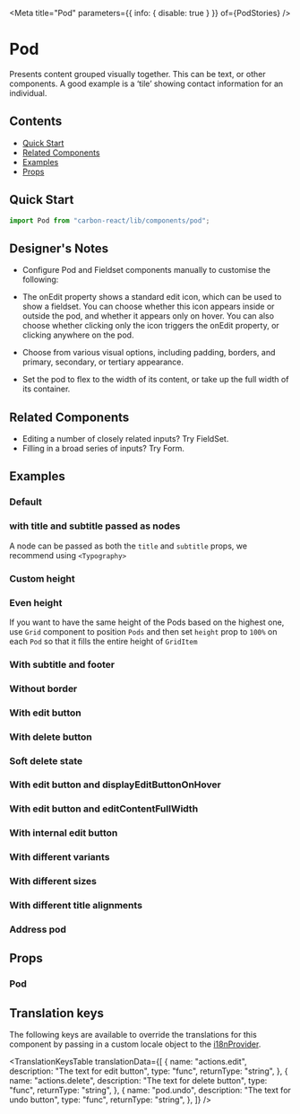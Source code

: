 

<Meta title="Pod" parameters={{ info: { disable: true } }} of={PodStories} />

# Pod

Presents content grouped visually together. This can be text, or other components. A good example is a ‘tile’ showing contact information for an individual.

## Contents

- [Quick Start](#quick-start)
- [Related Components](#related-components)
- [Examples](#examples)
- [Props](#props)

## Quick Start

```javascript
import Pod from "carbon-react/lib/components/pod";
```

## Designer's Notes

- Configure Pod and Fieldset components manually to customise the following:

- The onEdit property shows a standard edit icon, which can be used to show a fieldset. You can choose whether this icon appears inside or outside the pod, and whether it appears only on hover. You can also choose whether clicking only the icon triggers the onEdit property, or clicking anywhere on the pod.

- Choose from various visual options, including padding, borders, and primary, secondary, or tertiary appearance.

- Set the pod to flex to the width of its content, or take up the full width of its container.

## Related Components

- Editing a number of closely related inputs? <LinkTo kind="FieldSet" story="default">Try FieldSet</LinkTo>.
- Filling in a broad series of inputs? <LinkTo kind="Form" story="default with sticky footer">Try Form</LinkTo>.

## Examples

### Default

<Canvas of={PodStories.Default} />

### with title and subtitle passed as nodes

A node can be passed as both the `title` and `subtitle` props, we recommend using `<Typography>`

<Canvas
  of={PodStories.WithTitleAndSubtitleNode}
/>

### Custom height

<Canvas of={PodStories.WithCustomHeight} />

### Even height

If you want to have the same height of the Pods based on the highest one, use `Grid` component to position `Pods`
and then set `height` prop to `100%` on each `Pod` so that it fills the entire height of `GridItem`

<Canvas
  of={PodStories.EvenHeightMultiplePods}
/>

### With subtitle and footer

<Canvas of={PodStories.WithSubtitleAndFooter} />

### Without border

<Canvas of={PodStories.WithoutBorder} />

### With edit button

<Canvas of={PodStories.WithEditButton} />

### With delete button

<Canvas of={PodStories.WithDeleteButton} />

### Soft delete state

<Canvas of={PodStories.SoftDeleteState} />

### With edit button and displayEditButtonOnHover

<Canvas
  of={PodStories.WithDisplayEditButtonOnHover}
/>

### With edit button and editContentFullWidth

<Canvas
  of={PodStories.WithEditContentFullWidth}
/>

### With internal edit button

<Canvas
  of={PodStories.WithInternalEditButton}
/>

### With different variants

<Canvas of={PodStories.WithDifferentVariants} />

### With different sizes

<Canvas of={PodStories.WithDifferentSizes} />

### With different title alignments

<Canvas
  of={PodStories.WithDifferentTitleAlignments}
/>

### Address pod

<Canvas of={PodStories.AddressExample} />

## Props

### Pod

<ArgTypes of={PodStories} />

## Translation keys

The following keys are available to override the translations for this component by passing in a custom locale object to the
[i18nProvider](https://carbon.sage.com/?path=/story/documentation-i18n--page).

<TranslationKeysTable
  translationData={[
    {
      name: "actions.edit",
      description: "The text for edit button",
      type: "func",
      returnType: "string",
    },
    {
      name: "actions.delete",
      description: "The text for delete button",
      type: "func",
      returnType: "string",
    },
    {
      name: "pod.undo",
      description: "The text for undo button",
      type: "func",
      returnType: "string",
    },
  ]}
/>
